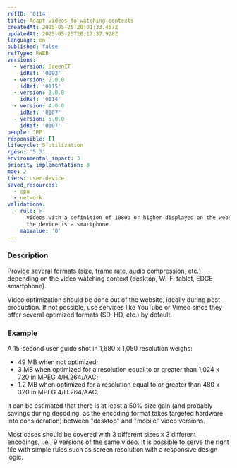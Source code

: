 ```yaml
---
refID: '0114'
title: Adapt videos to watching contexts
createdAt: 2025-05-25T20:01:33.457Z
updatedAt: 2025-05-25T20:17:37.928Z
language: en
published: false
refType: RWEB
versions:
  - version: GreenIT
    idRef: '0092'
  - version: 2.0.0
    idRef: '0115'
  - version: 3.0.0
    idRef: '0114'
  - version: 4.0.0
    idRef: '0107'
  - version: 5.0.0
    idRef: '0107'
people: JRP
responsible: []
lifecycle: 5-utilization
rgesn: '5.3'
environmental_impact: 3
priority_implementation: 3
moe: 2
tiers: user-device
saved_resources:
  - cpu
  - network
validations:
  - rule: >-
      videos with a definition of 1080p or higher displayed on the website when
      the device is a smartphone
    maxValue: '0'
---
```


### Description

Provide several formats (size, frame rate, audio compression, etc.) depending on the video watching context (desktop, Wi-Fi tablet, EDGE smartphone).

Video optimization should be done out of the website, ideally during post-production. If not possible, use services like YouTube or Vimeo since they offer several optimized formats (SD, HD, etc.) by default.

### Example

A 15-second user guide shot in 1,680 x 1,050 resolution weighs:

* 49 MB when not optimized;
* 3 MB when optimized for a resolution equal to or greater than 1,024 x 720 in MPEG 4/H.264/AAC;
* 1.2 MB when optimized for a resolution equal to or greater than 480 x 320 in MPEG 4/H.264/AAC.

It can be estimated that there is at least a 50% size gain (and probably savings during decoding, as the encoding format takes targeted hardware into consideration) between "desktop" and "mobile" video versions.

Most cases should be covered with 3 different sizes x 3 different encodings, i.e., 9 versions of the same video. It is possible to serve the right file with simple rules such as screen resolution with a responsive design logic.
